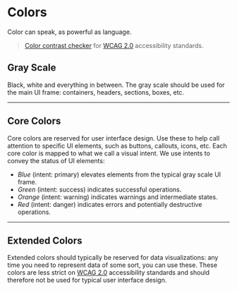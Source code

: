 
<Meta title="Foundations/1. Colors" />

# Colors

Color can speak, as powerful as language.

> [Color contrast checker](https://webaim.org/resources/contrastchecker/) for [WCAG 2.0](https://www.w3.org/TR/WCAG20/) accessibility standards.

## Gray Scale

Black, white and everything in between. The gray scale should be used for the main UI frame: containers, headers, sections, boxes, etc.

<ColorPalette>
  <ColorItem
    title="Black"
    subtitle="ColorBlack"
    colors={['#10161A']}
  />
  <ColorItem
    title="White"
    subtitle="ColorWhite"
    colors={['#FFFFFF']}
  />
  <ColorItem
    title="Dark Gray"
    subtitle="ColorDarkGray"
    colors={['#394B59', '#30404D', '#293742', '#202B33', '#182026']}
  />
  <ColorItem
    title="Gray"
    subtitle="ColorGray"
    colors={['#BFCCD6', '#A7B6C2', '#8A9BA8', '#738694', '#5C7080']}
  />
  <ColorItem
    title="Light Gray"
    subtitle="ColorLightGray"
    colors={['#F5F8FA', '#EBF1F5', '#E1E8ED', '#D8E1E8', '#CED9E0']}
  />
</ColorPalette>

---

## Core Colors

Core colors are reserved for user interface design. Use these to help call attention to specific UI elements, such as buttons, callouts, icons, etc. Each core color is mapped to what we call a visual intent. We use intents to convey the status of UI elements:

* *Blue* (intent: primary) elevates elements from the typical gray scale UI frame.
* *Green* (intent: success) indicates successful operations.
* *Orange* (intent: warning) indicates warnings and intermediate states.
* *Red* (intent: danger) indicates errors and potentially destructive operations.

<ColorPalette>
  <ColorItem
    title="Blue"
    subtitle="ColorBlue"
    colors={['#48AFF0', '#2B95D6', '#137CBD', '#106BA3', '#0E5A8A']}
  />
  <ColorItem
    title="Green"
    subtitle="ColorGreen"
    colors={['#3DCC91', '#15B371', '#0F9960', '#0D8050', '#0A6640']}
  />
  <ColorItem
    title="Orange"
    subtitle="ColorOrange"
    colors={['#FFB366', '#F29D49', '#D9822B', '#BF7326', '#A66321']}
  />
  <ColorItem
    title="Red"
    subtitle="ColorRed"
    colors={['#FF7373', '#F55656', '#DB3737', '#C23030', '#A82A2A']}
  />
</ColorPalette>

---

## Extended Colors

Extended colors should typically be reserved for data visualizations: any time you need to represent data of some sort, you can use these. These colors are less strict on [WCAG 2.0](https://www.w3.org/TR/WCAG20/) accessibility standards and should therefore not be used for typical user interface design.

<ColorPalette>
  <ColorItem
    title="Vermilion"
    subtitle="ColorVermilion"
    colors={['#FF6E4A', '#EB532D', '#D13913', '#B83211', '#9E2B0E']}
  />
  <ColorItem
    title="Rose"
    subtitle="ColorRose"
    colors={['#FF66A1', '#F5498B', '#DB2C6F', '#C22762', '#A82255']}
  />
  <ColorItem
    title="Voilet"
    subtitle="ColorVoilet"
    colors={['#C274C2', '#A854A8', '#8F398F', '#752F75', '#5C255C']}
  />
  <ColorItem
    title="Indigo"
    subtitle="ColorIndigo"
    colors={['#AD99FF', '#9179F2', '#7157D9', '#634DBF', '#5642A6']}
  />
  <ColorItem
    title="Cobalt"
    subtitle="ColorCobalt"
    colors={['#669EFF', '#4580E6', '#2965CC', '#2458B3', '#1F4B99']}
  />
  <ColorItem
    title="Turquoise"
    subtitle="ColorTurquoise"
    colors={['#2EE6D6', '#14CCBD', '#00B3A4', '#00998C', '#008075']}
  />
  <ColorItem
    title="Forest"
    subtitle="ColorForest"
    colors={['#62D96B', '#43BF4D', '#29A634', '#238C2C', '#1D7324']}
  />
  <ColorItem
    title="Lime"
    subtitle="ColorLime"
    colors={['#D1F26D', '#B6D94C', '#9BBF30', '#87A629', '#728C23']}
  />
  <ColorItem
    title="Gold"
    subtitle="ColorGold"
    colors={['#FFC940', '#F2B824', '#D99E0B', '#BF8C0A', '#A67908']}
  />
  <ColorItem
    title="Sepia"
    subtitle="ColorSepia"
    colors={['#C99765', '#B07B46', '#96622D', '#7D5125', '#63411E']}
  />
</ColorPalette>
